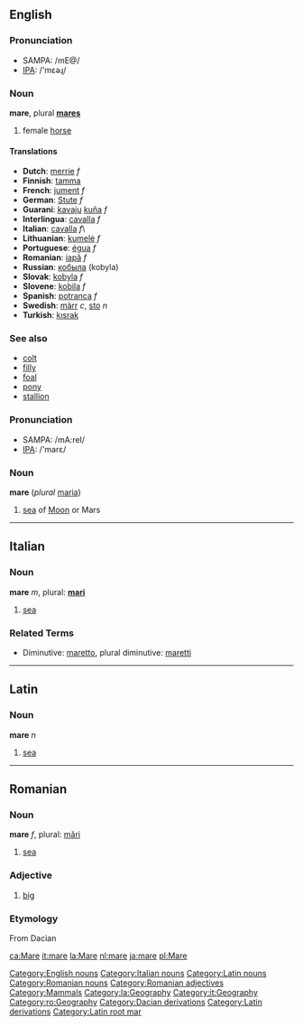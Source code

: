 ==English==
=== Pronunciation ===
*SAMPA: /mE@/
*[[w:IPA|IPA]]: /'mɛəɻ/

=== Noun ===
[[Category:English nouns]]
'''mare''', plural '''[[mares]]'''

# female [[horse]]

==== Translations ====
*'''Dutch''': [[merrie]] ''f''
*'''Finnish''': [[tamma]]
*'''French''': [[jument]] ''f''
*'''German''': [[Stute]] ''f''
*'''Guarani''': [[kavaju]] [[kuña]] ''f''
*'''Interlingua''': [[cavalla]] ''f''
*'''Italian''': [[cavalla]] ''f''\
*'''Lithuanian''': [[kumelė]] ''f''
*'''Portuguese''': [[égua]] ''f''
*'''Romanian''': [[iapă]] ''f''
*'''Russian''': [[кобыла]] (kobyla)
*'''Slovak''': [[kobyla#Slovak|kobyla]] ''f''
*'''Slovene''': [[kobila]] ''f''
*'''Spanish''': [[potranca]] ''f''
*'''Swedish''': [[märr]] ''c'', [[sto]] ''n''
*'''Turkish''': [[kısrak]]

=== See also ===
*[[colt]]
*[[filly]]
*[[foal]]
*[[pony]]
*[[stallion]]

=== Pronunciation ===
*SAMPA: /mA:reI/
*[[w:IPA|IPA]]: /'marɛ/
===Noun===
'''mare''' (''plural'' [[maria]])

# [[sea]] of [[Moon]] or Mars
----

==Italian==
=== Noun ===
[[Category:Italian nouns]]
'''mare''' ''m'', plural: '''[[mari]]'''
# [[sea]]

===Related Terms===
*Diminutive: [[maretto]], plural diminutive: [[maretti]]

----

==Latin==
=== Noun ===
[[Category:Latin nouns]]
'''mare''' ''n''
# [[sea]]

----
==Romanian==
=== Noun ===
[[Category:Romanian nouns]]
'''mare''' ''f'', plural: [[mări]]
# [[sea]]

=== Adjective ===
[[Category:Romanian adjectives]]
# [[big]]

=== Etymology ===
From Dacian

[[Category:Mammals]]
[[Category:la:Geography]]
[[Category:it:Geography]]
[[Category:ro:Geography]]
[[Category:Dacian derivations]]
[[Category:Latin derivations]]
[[Category:Latin root mar]]

[[ca:Mare]]
[[it:mare]]
[[la:Mare]]
[[nl:mare]]
[[ja:mare]]
[[pl:Mare]]
